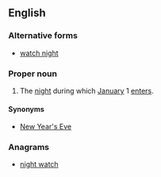 ==English==
{{wikipedia}}

===Alternative forms===
* [[watch night]]

===Proper noun===
{{en-proper noun}}

# {{context|Christianity|lang=en}} The [[night]] during which [[January]] 1 [[enter]]s.

====Synonyms====
* [[New Year's Eve]] {{qualifier|not religious}}

===Anagrams===
* [[night watch#English|night watch]]